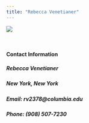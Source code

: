 ```yaml
---
title: "Rebecca Venetianer"
---
```


![](./headshot.jpg)

&nbsp;

#### Contact Information
##### Rebecca Venetianer

##### New York, New York

##### Email: rv2378@columbia.edu

##### Phone: (908) 507-7230